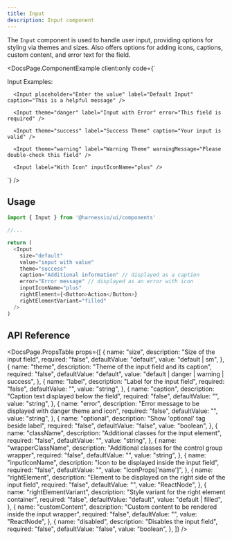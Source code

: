 ```yaml
---
title: Input
description: Input component
---
```


The `Input` component is used to handle user input, providing options for styling via themes and sizes.
Also offers options for adding icons, captions, custom content, and error text for the field.


<DocsPage.ComponentExample
  client:only
  code={`<div className="flex flex-col gap-12 min-w-[400px]">
    <div className="font-bold w-full mb-2">Input Examples:</div>
    
      <Input placeholder="Enter the value" label="Default Input" caption="This is a helpful message" />
    
      <Input theme="danger" label="Input with Error" error="This field is required" />
    
      <Input theme="success" label="Success Theme" caption="Your input is valid" />
    
      <Input theme="warning" label="Warning Theme" warningMessage="Please double-check this field" />
    
      <Input label="With Icon" inputIconName="plus" />
    
  </div>`}
/>

## Usage

```typescript jsx
import { Input } from '@harnessio/ui/components'

//...

return (
  <Input
    size="default"
    value="input with value"
    theme="success"
    caption="Additional information" // displayed as a caption
    error="Error message" // displayed as an error with icon
    inputIconName="plus"
    rightElement={<Button>Action</Button>}
    rightElementVariant="filled"
  />
)
```

## API Reference

<DocsPage.PropsTable
  props={[
    {
      name: "size",
      description: "Size of the input field",
      required: "false",
      defaultValue: "default",
      value: "default | sm",
    },
    {
      name: "theme",
      description: "Theme of the input field and its caption",
      required: "false",
      defaultValue: "default",
      value: "default | danger | warning | success",
    },
    {
      name: "label",
      description: "Label for the input field",
      required: "false",
      defaultValue: "",
      value: "string",
    },
    {
      name: "caption",
      description: "Caption text displayed below the field",
      required: "false",
      defaultValue: "",
      value: "string",
    },
    {
      name: "error",
      description: "Error message to be displayed with danger theme and icon",
      required: "false",
      defaultValue: "",
      value: "string",
    },
    {
      name: "optional",
      description: "Show 'optional' tag beside label",
      required: "false",
      defaultValue: "false",
      value: "boolean",
    },
    {
      name: "className",
      description: "Additional classes for the input element",
      required: "false",
      defaultValue: "",
      value: "string",
    },
    {
      name: "wrapperClassName",
      description: "Additional classes for the control group wrapper",
      required: "false",
      defaultValue: "",
      value: "string",
    },
    {
      name: "inputIconName",
      description: "Icon to be displayed inside the input field",
      required: "false",
      defaultValue: "",
      value: "IconProps['name']",
    },
    {
      name: "rightElement",
      description:
        "Element to be displayed on the right side of the input field",
      required: "false",
      defaultValue: "",
      value: "ReactNode",
    },
    {
      name: "rightElementVariant",
      description: "Style variant for the right element container",
      required: "false",
      defaultValue: "default",
      value: "default | filled",
    },
    {
      name: "customContent",
      description: "Custom content to be rendered inside the input wrapper",
      required: "false",
      defaultValue: "",
      value: "ReactNode",
    },
    {
      name: "disabled",
      description: "Disables the input field",
      required: "false",
      defaultValue: "false",
      value: "boolean",
    },
  ]}
/>
